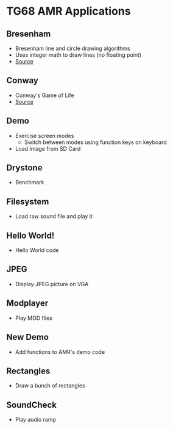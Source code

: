 = TG68 AMR Applications =

== Bresenham ==

* Bresenham line and circle drawing algorithms
* Uses integer math to draw lines (no floating point)
* [https://circuitcellar.com/cc-blog/bresenhams-algorithm/ Source]

== Conway ==

* Conway's Game of Life
* [https://rosettacode.org/wiki/Conway's_Game_of_Life/C Source]

== Demo ==

* Exercise screen modes
** Switch between modes using function keys on keyboard
* Load Image from SD Card

== Drystone ==

* Benchmark

== Filesystem ==

* Load raw sound file and play it

== Hello World! ==

* Hello World code

== JPEG ==

* Display JPEG picture on VGA

== Modplayer ==

* Play MOD files

== New Demo ==

* Add functions to AMR's demo code

== Rectangles ==

* Draw a bunch of rectangles

== SoundCheck ==

* Play audio ramp

